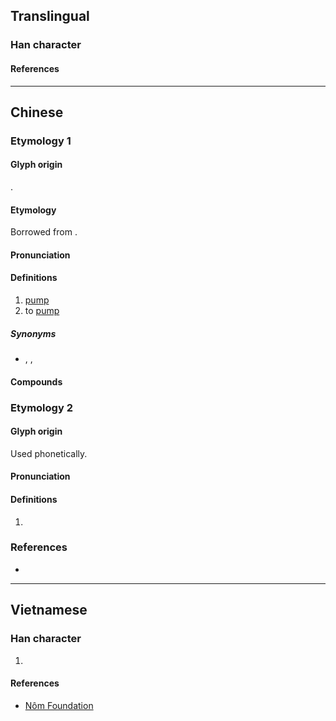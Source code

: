 {{character info}}
==Translingual==

===Han character===
{{Han char|rn=112|rad=石|as=04|sn=9|four=10232|canj=MRE,XMRE|ids=⿱石水}}

====References====
{{Han ref|kx=0619.121|dkj=17343|hdz=31576.080|uh=6CF5}}

----

==Chinese==

===Etymology 1===
{{zh-forms}}
{{zh-wp|zh|yue}}

====Glyph origin====
{{Han etym}}
{{Han compound|石|水|t1=stone|t2=water|ls=ic}}.

====Etymology====
Borrowed from {{bor|zh|en|pump}}.

====Pronunciation====
{{zh-pron
|m=bèng
|c=bam1,bung1
|mn=xm,qz:pāng/zz:pōng/qz:pǎng
|cat=n,v
}}

====Definitions====
{{zh-hanzi}}

# [[pump]]
# to [[pump]]

=====Synonyms=====
* {{s|pump}} {{zh-l|泵浦}}, {{zh-l|幫浦}}, {{zh-l|唧筒}}

====Compounds====
{{zh-der|噴射泵|泵浦|真空泵|油泵|水泵|水錘泵|熱泵|離心泵|奶泵|氣泵|泵把|泵機|泵車|泵房|泵柄|泵站|鈉鉀泵}}

===Etymology 2===
{{zh-forms|alt=bum}}

====Glyph origin====
Used phonetically.

====Pronunciation====
{{zh-pron
|c=bam6
|cat=interjection
}}

====Definitions====
{{zh-hanzi}}

# {{lb|zh|Cantonese}} {{n-g|Onomatopoeia for an explosion.}}
#: {{zh-x|泵{bam6} 一聲 噉 爆炸|to explode with a boom|C}}<!--https://twitter.com/TragedyInChina/status/1421157953256652802-->

===References===
* {{R:yue:Hanzi}}

----

==Vietnamese==

===Han character===
{{vi-readings|rs=水05|reading=bơm}}

# {{rfdef|vi|sort=水05}}

====References====
* [http://nomfoundation.org/common/nom_details.php?codepoint=6cf5 Nôm Foundation]